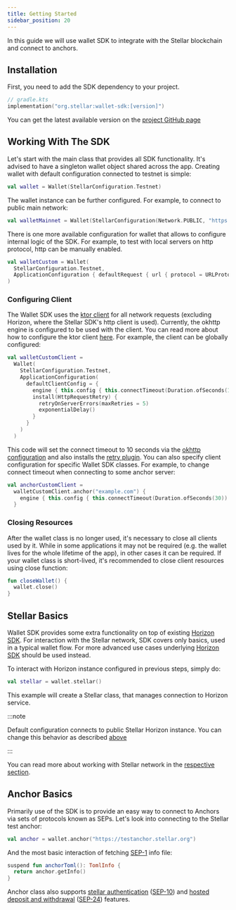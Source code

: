 ```yaml
---
title: Getting Started
sidebar_position: 20
---
```



In this guide we will use wallet SDK to integrate with the Stellar blockchain and connect to anchors.

## Installation

First, you need to add the SDK dependency to your project.

<CodeExample>

```kotlin
// gradle.kts
implementation("org.stellar:wallet-sdk:[version]")
```

</CodeExample>

You can get the latest available version on the [project GitHub page](https://github.com/stellar/kotlin-wallet-sdk)

## Working With The SDK

Let's start with the main class that provides all SDK functionality. It's advised to have a singleton wallet object shared across the app. Creating wallet with default configuration connected to testnet is simple:

<CodeExample>

```kotlin
val wallet = Wallet(StellarConfiguration.Testnet)
```

</CodeExample>

The wallet instance can be further configured. For example, to connect to public main network:

<CodeExample>

```kotlin
val walletMainnet = Wallet(StellarConfiguration(Network.PUBLIC, "https://horizon.stellar.org"))
```

</CodeExample>

There is one more available configuration for wallet that allows to configure internal logic of the SDK. For example, to test with local servers on http protocol, http can be manually enabled.

<CodeExample>

```kotlin
val walletCustom = Wallet(
  StellarConfiguration.Testnet,
  ApplicationConfiguration { defaultRequest { url { protocol = URLProtocol.HTTP } } }
)
```

</CodeExample>

### Configuring Client

The Wallet SDK uses the [ktor client](https://ktor.io/docs/getting-started-ktor-client.html) for all network requests (excluding Horizon, where the Stellar SDK's http client is used). Currently, the okhttp engine is configured to be used with the client. You can read more about how to configure the ktor client [here](https://ktor.io/docs/create-client.html#configure-client). For example, the client can be globally configured:

<CodeExample>

```kotlin
val walletCustomClient =
  Wallet(
    StellarConfiguration.Testnet,
    ApplicationConfiguration(
      defaultClientConfig = {
        engine { this.config { this.connectTimeout(Duration.ofSeconds(10)) } }
        install(HttpRequestRetry) {
          retryOnServerErrors(maxRetries = 5)
          exponentialDelay()
        }
      }
    )
  )
```

</CodeExample>

This code will set the connect timeout to 10 seconds via the [okhttp configuration](https://ktor.io/docs/http-client-engines.html#okhttp) and also installs the [retry plugin](https://ktor.io/docs/client-retry.html). You can also specify client configuration for specific Wallet SDK classes. For example, to change connect timeout when connecting to some anchor server:

<CodeExample>

```kotlin
val anchorCustomClient =
  walletCustomClient.anchor("example.com") {
    engine { this.config { this.connectTimeout(Duration.ofSeconds(30)) } }
  }
```

</CodeExample>

### Closing Resources

After the wallet class is no longer used, it's necessary to close all clients used by it. While in some applications it may not be required (e.g. the wallet lives for the whole lifetime of the app), in other cases it can be required. If your wallet class is short-lived, it's recommended to close client resources using close function:

<CodeExample>

```kotlin
fun closeWallet() {
  wallet.close()
}
```

</CodeExample>

## Stellar Basics

Wallet SDK provides some extra functionality on top of existing [Horizon SDK]. For interaction with the Stellar network, SDK covers only basics, used in a typical wallet flow. For more advanced use cases underlying [Horizon SDK] should be used instead.

To interact with Horizon instance configured in previous steps, simply do:

<CodeExample>

```kotlin
val stellar = wallet.stellar()
```

</CodeExample>

This example will create a Stellar class, that manages connection to Horizon service.

:::note

Default configuration connects to public Stellar Horizon instance. You can change this behavior as described [above](#working-with-the-sdk)

:::

You can read more about working with Stellar network in the [respective section](./stellar.mdx).

## Anchor Basics

Primarily use of the SDK is to provide an easy way to connect to Anchors via sets of protocols known as SEPs. Let's look into connecting to the Stellar test anchor:

<CodeExample>

```kotlin
val anchor = wallet.anchor("https://testanchor.stellar.org")
```

</CodeExample>

And the most basic interaction of fetching [SEP-1] info file:

<CodeExample>

```kotlin
suspend fun anchorToml(): TomlInfo {
  return anchor.getInfo()
}
```

</CodeExample>

Anchor class also supports [stellar authentication] ([SEP-10]) and [hosted deposit and withdrawal] ([SEP-24]) features.

[sep-1]: https://github.com/stellar/stellar-protocol/blob/master/ecosystem/sep-0001.md
[sep-10]: https://github.com/stellar/stellar-protocol/blob/master/ecosystem/sep-0010.md
[sep-12]: https://github.com/stellar/stellar-protocol/blob/master/ecosystem/sep-0012.md
[sep-24]: https://github.com/stellar/stellar-protocol/blob/master/ecosystem/sep-0024.md
[stellar authentication]: ./sep10.mdx
[hosted deposit and withdrawal]: ./sep24.mdx
[horizon sdk]: /docs/tools-and-sdks#sdk-library
